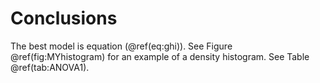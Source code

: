 # Conclusions

The best model is equation (\@ref(eq:ghi)).  See Figure \@ref(fig:MYhistogram) for an example of a density histogram. See Table \@ref(tab:ANOVA1).
